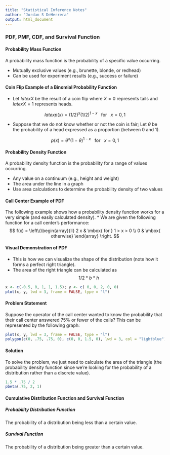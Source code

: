 ```yaml
---
title: "Statistical Inference Notes"
author: "Jordan S DeHerrera"
output: html_document
---
```


### PDF, PMF, CDF, and Survival Function

#### Probability Mass Function

A probability mass function is the probability of a specific value occurring.

* Mutually exclusive values (e.g., brunette, blonde, or redhead)
* Can be used for experiment results (e.g., success or failure)

#### Coin Flip Example of a Binomial Probability Function

* Let $latex X$ be the result of a coin flip where $X=0$ represents
tails and $latex X = 1$ represents heads.

$$latex 
p(x) = (1/2)^{x} (1/2)^{1-x} ~~\mbox{ for }~~x = 0,1
$$

* Suppose that we do not know whether or not the coin is fair; Let
$\theta$ be the probability of a head expressed as a proportion
(between 0 and 1).

$$
p(x) = \theta^{x} (1 - \theta)^{1-x} ~~\mbox{ for }~~x = 0,1
$$

#### Probability Density Function

A probability density function is the probability for a range of values occurring.

* Any value on a continuum (e.g., height and weight)
* The area under the line in a graph
* Use area calculations to determine the probability density of two values

#### Call Center Example of PDF

The following example shows how a probability density function works for a very simple (and easily calculated density).
* We are given the following function for a call center's performance:
$$
f(x) = \left\{\begin{array}{ll}
    2 x & \mbox{ for } 1 > x > 0 \\
    0                 & \mbox{ otherwise} 
\end{array} \right. 
$$

#### Visual Demonstration of PDF

* This is how we can visualize the shape of the distribution (note how it forms a perfect right triangle).
* The area of the right triangle can be calculated as $$1/2 * b * h$$

```r
x <- c(-0.5, 0, 1, 1, 1.5); y <- c( 0, 0, 2, 0, 0)
plot(x, y, lwd = 3, frame = FALSE, type = "l")
```

#### Problem Statement

Suppose the operator of the call center wanted to know the probability that their call center answered 75% or fewer of the calls?  This can be represented by the following graph:

```r
plot(x, y, lwd = 3, frame = FALSE, type = "l")
polygon(c(0, .75, .75, 0), c(0, 0, 1.5, 0), lwd = 3, col = "lightblue")
```

#### Solution

To solve the problem, we just need to calculate the area of the triangle (the probability density function since we're looking for the probability of a distribution rather than a discrete value).

```r
1.5 * .75 / 2
pbeta(.75, 2, 1)
```

#### Cumulative Distribution Function and Survival Function


##### Probability Distribution Function

The probability of a distribution being less than a certain value.

##### Survival Function

The probability of a distribution being greater than a certain value.

